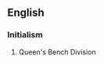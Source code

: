 ==English==

===Initialism===
{{rfc-header|Initialism}}
{{head|en|initialism}}

# {{lb|en|British}} Queen's Bench Division